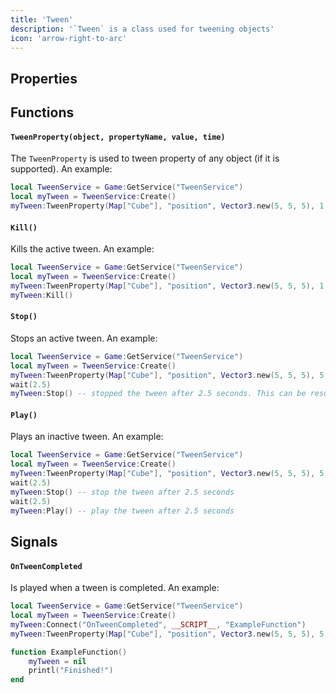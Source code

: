 ```yaml
---
title: 'Tween'
description: '`Tween` is a class used for tweening objects'
icon: 'arrow-right-to-arc'
---
```

## Properties
## Functions
#### `TweenProperty(object, propertyName, value, time)`
The `TweenProperty` is used to tween property of any object (if it is supported). An example:
```lua
local TweenService = Game:GetService("TweenService")
local myTween = TweenService:Create()
myTween:TweenProperty(Map["Cube"], "position", Vector3.new(5, 5, 5), 1.0)
```
#### `Kill()`
Kills the active tween. An example:
```lua
local TweenService = Game:GetService("TweenService")
local myTween = TweenService:Create()
myTween:TweenProperty(Map["Cube"], "position", Vector3.new(5, 5, 5), 1.0)
myTween:Kill()
```

#### `Stop()`
Stops an active tween. An example:
```lua
local TweenService = Game:GetService("TweenService")
local myTween = TweenService:Create()
myTween:TweenProperty(Map["Cube"], "position", Vector3.new(5, 5, 5), 5.0)
wait(2.5)
myTween:Stop() -- stopped the tween after 2.5 seconds. This can be resumed
```
#### `Play()`
Plays an inactive tween. An example:
```lua
local TweenService = Game:GetService("TweenService")
local myTween = TweenService:Create()
myTween:TweenProperty(Map["Cube"], "position", Vector3.new(5, 5, 5), 5.0)
wait(2.5)
myTween:Stop() -- stop the tween after 2.5 seconds
wait(2.5)
myTween:Play() -- play the tween after 2.5 seconds
```

## Signals
#### `OnTweenCompleted`
Is played when a tween is completed. An example:
```lua
local TweenService = Game:GetService("TweenService")
local myTween = TweenService:Create()
myTween:Connect("OnTweenCompleted", __SCRIPT__, "ExampleFunction")
myTween:TweenProperty(Map["Cube"], "position", Vector3.new(5, 5, 5), 5.0)

function ExampleFunction() 
    myTween = nil
    printl("Finished!")
end
```